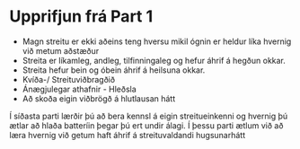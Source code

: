 
# Upprifjun frá Part 1

<FullWidthImage image="/images/unit/recap.png" />

- Magn streitu er ekki aðeins teng hversu mikil ógnin er heldur líka hvernig við metum aðstæður
- Streita er líkamleg, andleg, tilfinningaleg og hefur áhrif á hegðun okkar.
- Streita hefur bein og óbein áhrif á heilsuna okkar.
- Kvíða-/ Streituviðbragðið
- Ánægjulegar athafnir - Hleðsla
- Að skoða eigin viðbrögð á hlutlausan hátt

Í síðasta parti lærðir þú að bera kennsl á eigin streitueinkenni og hvernig þú ætlar að hlaða batteríin þegar þú ert undir álagi. Í þessu parti ætlum við að læra hvernig við getum haft áhrif á streituvaldandi hugsunarhátt
